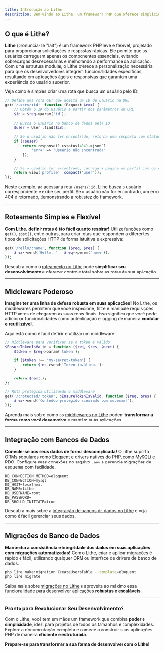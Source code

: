 ```yaml
---
title: Introdução ao Lithe 
description: Bem-vindo ao Lithe, um framework PHP que oferece simplicidade, flexibilidade e expressividade para desenvolvedores. Construa desde aplicações pequenas até plataformas web complexas de forma ágil e eficaz com o Lithe.
---
```


## O que é Lithe?

**Lithe** (pronuncia-se "lait") é um framework PHP leve e flexível, projetado para proporcionar solicitações e respostas rápidas. Ele permite que os usuários carreguem apenas os componentes essenciais, evitando sobrecargas desnecessárias e melhorando a performance da aplicação. Com uma estrutura modular, o Lithe oferece a personalização necessária para que os desenvolvedores integrem funcionalidades específicas, resultando em aplicações ágeis e responsivas que garantem uma experiência do usuário superior.

Veja como é simples criar uma rota que busca um usuário pelo ID:

```php
// Define uma rota GET que aceita um ID de usuário na URL
get('/users/:id', function (Request $req) {
    // Obtém o ID do usuário a partir dos parâmetros da URL
    $id = $req->param('id');
    
    // Busca o usuário no banco de dados pelo ID
    $user = User::find($id);
    
    // Se o usuário não for encontrado, retorna uma resposta com status 404 e uma mensagem de erro
    if (!$user) {
        return response()->status(404)->json([
            'erro' => 'Usuário não encontrado'
        ]);
    } 

    // Se o usuário for encontrado, carrega a página de perfil com os dados do usuário
    return view('profile', compact('user'));
});
```

Neste exemplo, ao acessar a rota `/users/:id`, Lithe busca o usuário correspondente e exibe seu perfil. Se o usuário não for encontrado, um erro 404 é retornado, demonstrando a robustez do framework.

---

## Roteamento Simples e Flexível

**Com Lithe, definir rotas é tão fácil quanto respirar!** Utilize funções como `get()`, `post()`, entre outras, para criar rotas que respondem a diferentes tipos de solicitações HTTP de forma intuitiva e expressiva:

```php
get('/hello/:name', function ($req, $res) {
    $res->send('Hello, ' . $req->param('name'));
});
```

Descubra como o [roteamento no Lithe](/docs/the-basics/routing) pode **simplificar seu desenvolvimento** e oferecer controle total sobre as rotas da sua aplicação.

---

## Middleware Poderoso

**Imagine ter uma linha de defesa robusta em suas aplicações!** No Lithe, os middlewares permitem que você inspecione, filtre e manipule requisições HTTP antes de chegarem às suas rotas finais. Isso significa que você pode adicionar funcionalidades como autenticação e logging de maneira **modular e reutilizável**.

Aqui está como é fácil definir e utilizar um middleware:

```php
// Middleware para verificar se o token é válido
$EnsureTokenIsValid = function ($req, $res, $next) {
    $token = $req->param('token');

    if ($token !== 'my-secret-token') {
        return $res->send('Token inválido.');
    }

    return $next();
};

// Rota protegida utilizando o middleware
get('/protected/:token', $EnsureTokenIsValid, function ($req, $res) {
    $res->send('Conteúdo protegido acessado com sucesso!');
});
```

Aprenda mais sobre como os [middlewares no Lithe](/docs/the-basics/middleware) podem **transformar a forma como você desenvolve** e mantém suas aplicações.

---

## Integração com Bancos de Dados

**Conecte-se aos seus dados de forma descomplicada!** O Lithe suporta ORMs populares como Eloquent e drivers nativos do PHP, como MySQLi e PDO. Configure suas conexões no arquivo `.env` e gerencie migrações de esquema com facilidade.

```
DB_CONNECTION_METHOD=eloquent
DB_CONNECTION=mysql
DB_HOST=localhost
DB_NAME=lithe
DB_USERNAME=root
DB_PASSWORD=
DB_SHOULD_INITIATE=true
```

Descubra mais sobre a [integração de bancos de dados no Lithe](/docs/database/integration) e veja como é fácil gerenciar seus dados.

---

## Migrações de Banco de Dados

**Mantenha a consistência e integridade dos dados em suas aplicações com migrações automatizadas!** Com o Lithe, criar e aplicar migrações é rápido e fácil, utilizando qualquer ORM ou interface de drivers de banco de dados.

```bash
php line make:migration CreateUsersTable --template=eloquent
php line migrate
```

Saiba mais sobre [migrações no Lithe](/docs/database/migrations) e aproveite ao máximo essa funcionalidade para desenvolver aplicações **robustas e escaláveis**.

---

### Pronto para Revolucionar Seu Desenvolvimento?

Com o Lithe, você tem em mãos um framework que combina **poder e simplicidade**, ideal para projetos de todos os tamanhos e complexidades. Explore a documentação completa e comece a construir suas aplicações PHP de maneira **eficiente e estruturada**. 

**Prepare-se para transformar a sua forma de desenvolver com o Lithe!**
